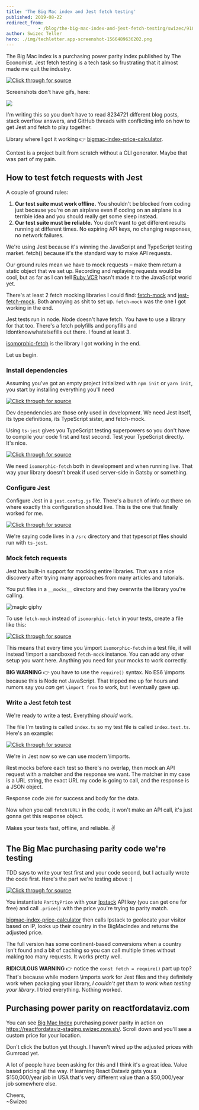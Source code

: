 ```yaml
---
title: 'The Big Mac index and Jest fetch testing'
published: 2019-08-22
redirect_from: 
            - /blog/the-big-mac-index-and-jest-fetch-testing/swizec/9187
author: Swizec Teller
hero: ./img/techletter.app-screenshot-1566489636202.png
---
```

The Big Mac index is a purchasing power parity index published by The Economist. Jest fetch testing is a tech task so frustrating that it almost made me quit the industry.







[![Click through for source](./img/techletter.app-screenshot-1566489636202.png)](https://twitter.com/Swizec/status/1164413095319494656)





Screenshots don't have gifs, here:



![](./img/media-EtB1yylKGGAUg-giphy.gif)



I'm writing this so you don't have to read 8234721 different blog posts, stack overflow answers, and GitHub threads with conflicting info on how to get Jest and fetch to play together.



Library where I got it working 👉 [bigmac-index-price-calculator](https://github.com/Swizec/bigmac-index-price-calculator).



Context is a project built from scratch without a CLI generator. Maybe that was part of my pain.



## How to test fetch requests with Jest



A couple of ground rules:



1. **Our test suite must work offline.** You shouldn't be blocked from coding just because you're on an airplane even if coding on an airplane is a terrible idea and you should really get some sleep instead.
2. **Our test suite must be reliable.** You don't want to get different results running at different times. No expiring API keys, no changing responses, no network failures.



We're using Jest because it's winning the JavaScript and TypeScript testing market. fetch() because it's the standard way to make API requests.



Our ground rules mean we have to mock requests – make them return a static object that we set up. Recording and replaying requests would be cool, but as far as I can tell [Ruby VCR](https://github.com/vcr/vcr) hasn't made it to the JavaScript world yet.



There's at least 2 fetch mocking libraries I could find: [fetch-mock](https://github.com/wheresrhys/fetch-mock) and [jest-fetch-mock](https://github.com/jefflau/jest-fetch-mock). Both annoying as shit to set up. `fetch-mock` was the one I got working in the end.



Jest tests run in node. Node doesn't have fetch. You have to use a library for that too. There's a fetch polyfills and ponyfills and Idontknowwhatelsefills out there. I found at least 3.



[isomorphic-fetch](https://github.com/matthew-andrews/isomorphic-fetch) is the library I got working in the end.



Let us begin.



### Install dependencies



Assuming you've got an empty project initialized with `npm init` or `yarn init`, you start by installing everything you'll need



[![Click through for source](./img/techletter.app-screenshot-1566489636897.png)](https://carbon.now.sh/?bg=rgba(255,255,255,1)&t=seti&l=bash&ds=true&wc=true&wa=true&pv=48px&ph=32px&ln=false&code=yarn%20add%20--dev%20jest%20%40types%2Fjest%20ts-jest%20fetch-mock%20)



Dev dependencies are those only used in development. We need Jest itself, its type definitions, its TypeScript sister, and fetch-mock.



Using `ts-jest` gives you TypeScript testing superpowers so you don't have to compile your code first and test second. Test your TypeScript directly. It's nice.



[![Click through for source](./img/techletter.app-screenshot-1566489636861.png)](https://carbon.now.sh/?bg=rgba(255,255,255,1)&t=seti&l=bash&ds=true&wc=true&wa=true&pv=48px&ph=32px&ln=false&code=yarn%20add%20isomorphic-fetch)



We need `isomorphic-fetch` both in development and when running live. That way your library doesn't break if used server-side in Gatsby or something.



### Configure Jest



Configure Jest in a `jest.config.js` file. There's a bunch of info out there on where exactly this configuration should live. This is the one that finally worked for me.



[![Click through for source](./img/techletter.app-screenshot-1566489636670.png)](https://carbon.now.sh/?bg=rgba(255,255,255,1)&t=seti&l=javascript&ds=true&wc=true&wa=true&pv=48px&ph=32px&ln=false&code=%2F%2F%20jest.config.js%0A%0Amodule.exports%20%3D%20%7B%0A%20%20%20%20%22roots%22%3A%20%5B%0A%20%20%20%20%20%20%20%20%22.%2Fsrc%22%0A%20%20%20%20%5D%2C%0A%20%20%20%20%22transform%22%3A%20%7B%0A%20%20%20%20%20%20%20%20%22%5E.%2B%5C%5C.tsx%3F%24%22%3A%20%22ts-jest%22%0A%20%20%20%20%7D%0A%7D)



We're saying code lives in a `/src` directory and that typescript files should run with `ts-jest`.



### Mock fetch requests



Jest has built-in support for mocking entire libraries. That was a nice discovery after trying many approaches from many articles and tutorials.



You put files in a `__mocks__` directory and they overwrite the library you're calling.



![magic giphy](./img/media-12NUbkX6p4xOO4-giphy.gif)



To use `fetch-mock` instead of `isomorphic-fetch` in your tests, create a file like this:



[![Click through for source](./img/techletter.app-screenshot-1566489636850.png)](https://carbon.now.sh/?bg=rgba(255,255,255,1)&t=seti&l=javascript&ds=true&wc=true&wa=true&pv=48px&ph=32px&ln=false&code=%2F%2F%20src%2F__mocks__%2Fisomorphic-fetch%0A%0Aconst%20fetchMock%20%3D%20require('fetch-mock')%0A%0Aconst%20fetch%20%3D%20fetchMock.sandbox()%3B%0Amodule.exports%20%3D%20fetch%3B)



This means that every time you \\import `isomorphic-fetch` in a test file, it will instead \\import a sandboxed `fetch-mock` instance. You can add any other setup you want here. Anything you need for your mocks to work correctly.



**BIG WARNING** 👉 you have to use the `require()` syntax. No ES6 \\imports because this is Node not JavaScript. That tripped me up for hours and rumors say you _can_ get `\import from` to work, but I eventually gave up.



### Write a Jest fetch test



We're ready to write a test. Everything _should_ work.



The file I'm testing is called `index.ts` so my test file is called `index.test.ts`. Here's an example:



[![Click through for source](./img/techletter.app-screenshot-1566489637051.png)](https://carbon.now.sh/?bg=rgba(255,255,255,1)&t=seti&l=typescript&ds=true&wc=true&wa=true&pv=48px&ph=32px&ln=false&code=%2F%2F%20src%2Findex.test.ts%0A%0A\import%20%7B%20ParityPrice%20%7D%20from%20%22.%2Findex%22%3B%0A\import%20*%20as%20fetchMock%20from%20%22isomorphic-fetch%22%3B%0A%0Aconst%20URL%20%3D%0A%20%20%20%20%22http%3A%2F%2Fapi.ipstack.com%2Fcheck%3Faccess_key%3D%3Capi%20key%3E%22%3B%0A%0Adescribe(%22ParityPrice%22%2C%20()%20%3D%3E%20%7B%0A%20%20%20%20beforeEach(()%20%3D%3E%20%7B%0A%20%20%20%20%20%20%20%20fetchMock.reset()%3B%0A%20%20%20%20%7D)%3B%0A%20%20%20%20%0A%20%20%20%20test(%22returns%20Japan%20price%20for%20Japan%22%2C%20async%20()%20%3D%3E%20%7B%0A%20%20%20%20%20%20%20%20fetchMock.mock(URL%2C%20%7B%0A%20%20%20%20%20%20%20%20%20%20%20%20status%3A%20200%2C%0A%20%20%20%20%20%20%20%20%20%20%20%20body%3A%20%7B%0A%20%20%20%20%20%20%20%20%20%20%20%20%20%20%20%20ip%3A%20%221.33.213.230%22%2C%0A%20%20%20%20%20%20%20%20%20%20%20%20%20%20%20%20type%3A%20%22ipv4%22%2C%0A%20%20%20%20%20%20%20%20%20%20%20%20%20%20%20%20continent_code%3A%20%22AS%22%2C%0A%20%20%20%20%20%20%20%20%20%20%20%20%20%20%20%20continent_name%3A%20%22Asia%22%2C%0A%20%20%20%20%20%20%20%20%20%20%20%20%20%20%20%20country_code%3A%20%22JP%22%2C%0A%20%20%20%20%20%20%20%20%20%20%20%20%20%20%20%20country_name%3A%20%22Japan%22%2C%0A%20%20%20%20%20%20%20%20%20%20%20%20%20%20%20%20region_code%3A%20%2213%22%2C%0A%20%20%20%20%20%20%20%20%20%20%20%20%20%20%20%20region_name%3A%20%22Tokyo%22%2C%0A%20%20%20%20%20%20%20%20%20%20%20%20%20%20%20%20city%3A%20%22Tokyo%22%2C%0A%20%20%20%20%20%20%20%20%20%20%20%20%20%20%20%20zip%3A%20%22100-6801%22%2C%0A%20%20%20%20%20%20%20%20%20%20%20%20%20%20%20%20latitude%3A%2035.688838958740234%2C%0A%20%20%20%20%20%20%20%20%20%20%20%20%20%20%20%20longitude%3A%20139.7628631591797%2C%0A%20%20%20%20%20%20%20%20%20%20%20%20%20%20%20%20location%3A%20%7B%0A%20%20%20%20%20%20%20%20%20%20%20%20%20%20%20%20%20%20%20%20geoname_id%3A%201850147%2C%0A%20%20%20%20%20%20%20%20%20%20%20%20%20%20%20%20%20%20%20%20capital%3A%20%22Tokyo%22%2C%0A%20%20%20%20%20%20%20%20%20%20%20%20%20%20%20%20%20%20%20%20languages%3A%20%5B%0A%20%20%20%20%20%20%20%20%20%20%20%20%20%20%20%20%20%20%20%20%20%20%20%20%7B%0A%20%20%20%20%20%20%20%20%20%20%20%20%20%20%20%20%20%20%20%20%20%20%20%20%20%20%20%20code%3A%20%22ja%22%2C%0A%20%20%20%20%20%20%20%20%20%20%20%20%20%20%20%20%20%20%20%20%20%20%20%20%20%20%20%20name%3A%20%22Japanese%22%2C%0A%20%20%20%20%20%20%20%20%20%20%20%20%20%20%20%20%20%20%20%20%20%20%20%20%20%20%20%20native%3A%20%22%5Cu65e5%5Cu672c%5Cu8a9e%22%0A%20%20%20%20%20%20%20%20%20%20%20%20%20%20%20%20%20%20%20%20%20%20%20%20%7D%0A%20%20%20%20%20%20%20%20%20%20%20%20%20%20%20%20%20%20%20%20%5D%2C%0A%20%20%20%20%20%20%20%20%20%20%20%20%20%20%20%20%20%20%20%20country_flag%3A%20%22http%3A%2F%2Fassets.ipstack.com%2Fflags%2Fjp.svg%22%2C%0A%20%20%20%20%20%20%20%20%20%20%20%20%20%20%20%20%20%20%20%20country_flag_emoji%3A%20%22%5Cud83c%5Cuddef%5Cud83c%5Cuddf5%22%2C%0A%20%20%20%20%20%20%20%20%20%20%20%20%20%20%20%20%20%20%20%20country_flag_emoji_unicode%3A%20%22U%2B1F1EF%20U%2B1F1F5%22%2C%0A%20%20%20%20%20%20%20%20%20%20%20%20%20%20%20%20%20%20%20%20calling_code%3A%20%2281%22%2C%0A%20%20%20%20%20%20%20%20%20%20%20%20%20%20%20%20%20%20%20%20is_eu%3A%20false%0A%20%20%20%20%20%20%20%20%20%20%20%20%20%20%20%20%7D%0A%20%20%20%20%20%20%20%20%20%20%20%20%7D%0A%20%20%20%20%20%20%20%20%7D)%3B%0A%0A%20%20%20%20%20%20%20%20const%20parity%20%3D%20new%20ParityPrice(%3Capi%20key%3E)%3B%0A%20%20%20%20%20%20%20%20await%20expect(parity.price(149)).resolves.toBe(96)%3B%0A%20%20%20%20%7D)%3B%0A%7D)%3B)



We're in Jest now so we can use modern \\imports.



Rest mocks before each test so there's no overlap, then mock an API request with a matcher and the response we want. The matcher in my case is a URL string, the exact URL my code is going to call, and the response is a JSON object.



Response code `200` for success and body for the data.



Now when you call `fetch(URL)` in the code, it won't make an API call, it's just gonna get this response object.



Makes your tests fast, offline, and reliable. ✌️



## The Big Mac purchasing parity code we're testing



TDD says to write your test first and your code second, but I actually wrote the code first. Here's the part we're testing above :)



[![Click through for source](./img/techletter.app-screenshot-1566489636939.png)](https://carbon.now.sh/?bg=rgba(255,255,255,1)&t=seti&l=javascript&ds=true&wc=true&wa=true&pv=48px&ph=32px&ln=false&code=%2F%2F%20src%2Findex.ts%0A%0Aconst%20fetch%20%3D%20require(%22isomorphic-fetch%22)%3B%0A%0Aexport%20class%20ParityPrice%20%7B%0A%20%20%20%20ipstack_key%3A%20string%3B%0A%0A%20%20%20%20constructor(ipstack_key%3A%20string%2C%20enable_ssl%3A%20boolean%20%3D%20false)%20%7B%0A%20%20%20%20%20%20%20%20this.ipstack_key%20%3D%20ipstack_key%3B%0A%20%20%20%20%7D%0A%0A%20%20%20%20private%20async%20ipstack(IP%3F%3A%20string)%20%7B%0A%20%20%20%20%20%20%20%20const%20param%20%3D%20IP%20%3F%20IP%20%3A%20%22check%22%3B%0A%0A%20%20%20%20%20%20%20%20const%20res%20%3D%20await%20fetch(%0A%20%20%20%20%20%20%20%20%20%20%20%20%60http%3A%2F%2Fapi.ipstack.com%2Fcheck%3Faccess_key%3D%24%7Bthis.ipstack_key%7D%60%0A%20%20%20%20%20%20%20%20)%3B%0A%20%20%20%20%20%20%20%20return%20res.json()%3B%0A%20%20%20%20%7D%0A%20%20%20%20%0A%20%20%20%20private%20_price(USAprice%3A%20number%2C%20location%3A%20any)%3A%20number%20%7B%0A%20%20%20%20%20%20%20%20const%20pricePerBurger%20%3D%20USAprice%20%2F%20BigMacIndex%5B%22United%20States%22%5D%3B%0A%0A%20%20%20%20%20%20%20%20let%20fairPrice%20%3D%20USAprice%3B%0A%0A%20%20%20%20%20%20%20%20if%20(location.country_name%20in%20BigMacIndex)%20%7B%0A%20%20%20%20%20%20%20%20%20%20%20%20fairPrice%20%3D%20Math.round(%0A%20%20%20%20%20%20%20%20%20%20%20%20%20%20%20%20pricePerBurger%20*%20BigMacIndex%5Blocation.country_name%5D%0A%20%20%20%20%20%20%20%20%20%20%20%20)%3B%0A%20%20%20%20%20%20%20%20%7D%20%2F%2F%20...%20a%20few%20other%20hacks%0A%0A%20%20%20%20%20%20%20%20return%20fairPrice%3B%0A%20%20%20%20%7D%0A%20%20%20%20%0A%20%20%20%20async%20price(USAprice%3A%20number%2C%20IP%3F%3A%20string)%3A%20Promise%3Cnumber%3E%20%7B%0A%20%20%20%20%20%20%20%20const%20location%20%3D%20await%20this.ipstack(IP)%3B%0A%20%20%20%20%20%20%20%20const%20fairPrice%20%3D%20this._price(USAprice%2C%20location)%3B%0A%0A%20%20%20%20%20%20%20%20return%20fairPrice%3B%0A%20%20%20%20%7D%0A%7D)



You instantiate `ParityPrice` with your [Ipstack](https://ipstack.com/) API key (you can get one for free) and call `.price()` with the price you're trying to parity match.



[bigmac-index-price-calculator](https://github.com/Swizec/bigmac-index-price-calculator) then calls Ipstack to geolocate your visitor based on IP, looks up their country in the BigMacIndex and returns the adjusted price.



The full version has some continent-based conversions when a country isn't found and a bit of caching so you can call multiple times without making too many requests. It works pretty well.



**RIDICULOUS WARNING** 👉 notice the `const fetch = require()` part up top? That's because while modern \\imports work for Jest files and they definitely work when packaging your library, _I couldn't get them to work when testing your library_. I tried everything. Nothing worked.



## Purchasing power parity on reactfordataviz.com



You can see [Big Mac Index](https://en.wikipedia.org/wiki/Big_Mac_Index) purchasing power parity in action on <https://reactfordataviz-staging.swizec.now.sh/>. Scroll down and you'll see a custom price for your location.



Don't click the button yet though. I haven't wired up the adjusted prices with Gumroad yet.



A lot of people have been asking for this and I think it's a great idea. Value based pricing all the way. If learning React Dataviz gets you a $150,000/year job in USA that's very different value than a $50,000/year job somewhere else.



Cheers,  
~Swizec
